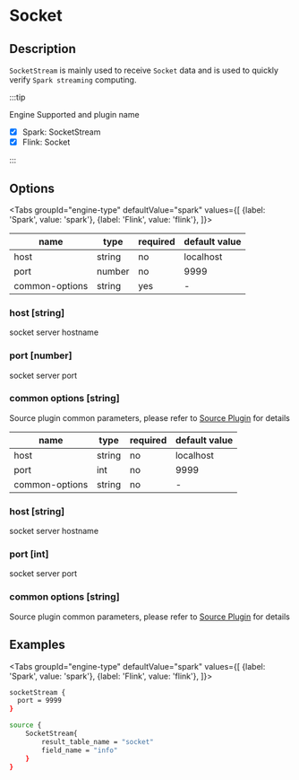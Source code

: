 
# Socket

## Description

`SocketStream` is mainly used to receive `Socket` data and is used to quickly verify `Spark streaming` computing.

:::tip

Engine Supported and plugin name

* [x] Spark: SocketStream
* [x] Flink: Socket

:::

## Options

<Tabs
    groupId="engine-type"
    defaultValue="spark"
    values={[
        {label: 'Spark', value: 'spark'},
        {label: 'Flink', value: 'flink'},
    ]}>
<TabItem value="spark">

| name           | type   | required | default value |
| -------------- | ------ | -------- | ------------- |
| host           | string | no       | localhost     |
| port           | number | no       | 9999          |
| common-options | string | yes      | -             |

### host [string]

socket server hostname

### port [number]

socket server port

### common options [string]

Source plugin common parameters, please refer to [Source Plugin](common-options.mdx) for details

</TabItem>
<TabItem value="flink">

| name           | type   | required | default value |
| -------------- | ------ | -------- | ------------- |
| host           | string | no       | localhost     |
| port           | int    | no       | 9999          |
| common-options | string | no       | -             |

### host [string]

socket server hostname

### port [int]

socket server port

### common options [string]

Source plugin common parameters, please refer to [Source Plugin](common-options.mdx) for details

</TabItem>
</Tabs>

## Examples

<Tabs
    groupId="engine-type"
    defaultValue="spark"
    values={[
        {label: 'Spark', value: 'spark'},
        {label: 'Flink', value: 'flink'},
    ]}>
<TabItem value="spark">

```bash
socketStream {
  port = 9999
}
```

</TabItem>
<TabItem value="flink">

```bash
source {
    SocketStream{
        result_table_name = "socket"
        field_name = "info"
    }
}
```

</TabItem>
</Tabs>